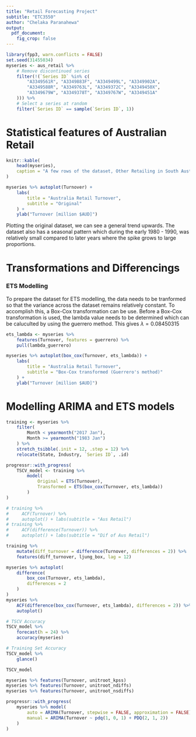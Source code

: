 ```yaml
---
title: "Retail Forecasting Project"
subtitle: "ETC3550"
author: "Chelaka Paranahewa"
output: 
  pdf_document:
    fig_crop: false
---
```

```r
library(fpp3, warn.conflicts = FALSE)
set.seed(31455034)
myseries <- aus_retail %>%
    # Remove discontinued series
    filter(!(`Series ID` %in% c(
        "A3349561R", "A3349883F", "A3349499L", "A3349902A",
        "A3349588R", "A3349763L", "A3349372C", "A3349450X",
        "A3349679W", "A3349378T", "A3349767W", "A3349451A"
    ))) %>%
    # Select a series at random
    filter(`Series ID` == sample(`Series ID`, 1))
```

# Statistical features of Australian Retail

```r
knitr::kable(
    head(myseries),
    caption = "A few rows of the dataset, Other Retailing in South Australia"
)
```

```r
myseries %>% autoplot(Turnover) +
    labs(
        title = "Australia Retail Turnover",
        subtitle = "Original"
    ) +
    ylab("Turnover [million $AUD]")
```

<!-- Explain trends like variance -->
Plotting the original dataset, we can see a general trend upwards. The dataset also has a seasonal pattern which during the early 1980 - 1990, was relatively small compared to later years where the spike grows to large proportions. 

# Transformations and Differencings

### ETS Modelling

To prepare the dataset for ETS modelling, the data needs to be tranformed so that the variance across the dataset remains relatively constant. To accomplish this, a Box-Cox transformation can be use. Before a Box-Cox transformation is used, the lambda value needs to be determined which can be caluculted by using the guerrero method. This gives $\lambda = 0.08450315$

```r
ets_lambda <- myseries %>%
    features(Turnover, features = guerrero) %>%
    pull(lambda_guerrero)

myseries %>% autoplot(box_cox(Turnover, ets_lambda)) +
    labs(
        title = "Australia Retail Turnover",
        subtitle = "Box-Cox transformed (Guerrero's method)"
    ) +
    ylab("Turnover [million $AUD]")
```


# Modelling ARIMA and ETS models

```r
training <- myseries %>%
    filter(
        Month < yearmonth("2017 Jan"),
        Month >= yearmonth("1983 Jan")
    ) %>%
    stretch_tsibble(.init = 12, .step = 12) %>%
    relocate(State, Industry, `Series ID`, .id)

progressr::with_progress(
    TSCV_model <- training %>%
        model(
            Original = ETS(Turnover),
            Transformed = ETS(box_cox(Turnover, ets_lambda))
        )
)
```

```r
# training %>%
#     ACF(Turnover) %>%
#     autoplot() + labs(subtitle = "Aus Retail")
# training %>%
#     ACF(difference(Turnover)) %>%
#     autoplot() + labs(subtitle = "Dif of Aus Retail")

training %>%
    mutate(diff_turnover = difference(Turnover, differences = 2)) %>%
    features(diff_turnover, ljung_box, lag = 12)

myseries %>% autoplot(
    difference(
        box_cox(Turnover, ets_lambda),
        differences = 2
    )
)
myseries %>%
    ACF(difference(box_cox(Turnover, ets_lambda), differences = 2)) %>%
    autoplot()

```
```r
# TSCV Accuracy
TSCV_model %>%
    forecast(h = 24) %>%
    accuracy(myseries)

# Training Set Accuracy
TSCV_model %>%
    glance()

TSCV_model
```


```r
myseries %>% features(Turnover, unitroot_kpss)
myseries %>% features(Turnover, unitroot_ndiffs)
myseries %>% features(Turnover, unitroot_nsdiffs)
```

```r
progressr::with_progress(
    myseries %>% model(
        auto = ARIMA(Turnover, stepwise = FALSE, approximation = FALSE),
        manual = ARIMA(Turnover ~ pdq(1, 0, 1) + PDQ(2, 1, 2))
    )
)
```